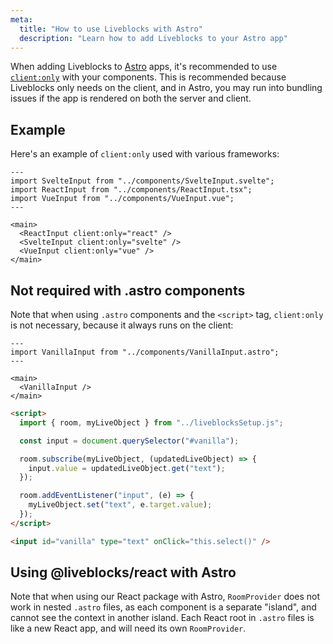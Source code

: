 ```yaml
---
meta:
  title: "How to use Liveblocks with Astro"
  description: "Learn how to add Liveblocks to your Astro app"
---
```


When adding Liveblocks to [Astro](https://astro.build) apps, it's recommended to
use
[`client:only`](https://docs.astro.build/en/reference/directives-reference/#clientonly)
with your components. This is recommended because Liveblocks only needs on the
client, and in Astro, you may run into bundling issues if the app is rendered on
both the server and client.

## Example

Here's an example of `client:only` used with various frameworks:

```astro
---
import SvelteInput from "../components/SvelteInput.svelte";
import ReactInput from "../components/ReactInput.tsx";
import VueInput from "../components/VueInput.vue";
---

<main>
  <ReactInput client:only="react" />
  <SvelteInput client:only="svelte" />
  <VueInput client:only="vue" />
</main>
```

## Not required with .astro components

Note that when using `.astro` components and the `<script>` tag, `client:only`
is not necessary, because it always runs on the client:

```astro
---
import VanillaInput from "../components/VanillaInput.astro";
---

<main>
  <VanillaInput />
</main>
```

```html
<script>
  import { room, myLiveObject } from "../liveblocksSetup.js";

  const input = document.querySelector("#vanilla");

  room.subscribe(myLiveObject, (updatedLiveObject) => {
    input.value = updatedLiveObject.get("text");
  });

  room.addEventListener("input", (e) => {
    myLiveObject.set("text", e.target.value);
  });
</script>

<input id="vanilla" type="text" onClick="this.select()" />
```

## Using @liveblocks/react with Astro

Note that when using our React package with Astro, `RoomProvider` does not work
in nested `.astro` files, as each component is a separate "island", and cannot
see the context in another island. Each React root in `.astro` files is like a
new React app, and will need its own `RoomProvider`.
